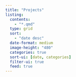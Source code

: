 ```yaml
---
title: "Projects"
listing: 
  contents: 
    - "*.qmd"
  type: grid
  sort:
    - "date desc"
  date-format: medium
  image-height: "480" 
  categories: true
  sort-ui: [date, categories]
  filter-ui: true
  feed: true
---
```

